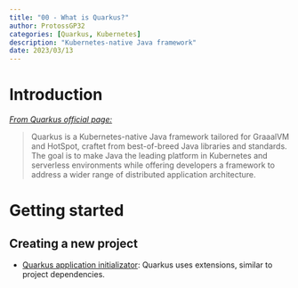 ```yaml
---
title: "00 - What is Quarkus?"
author: ProtossGP32
categories: [Quarkus, Kubernetes]
description: "Kubernetes-native Java framework"
date: 2023/03/13
---
```

# Introduction
_[From Quarkus official page:](https://quarkus.io/about/)_

> Quarkus is a Kubernetes-native Java framework tailored for GraaalVM and HotSpot, craftet from best-of-breed Java libraries and standards. The goal is to make Java the leading platform in Kubernetes and serverless environments while offering developers a framework to address a wider range of distributed application architecture.

# Getting started
## Creating a new project

- [Quarkus application initializator](https://code.quarkus.io/): Quarkus uses extensions, similar to project dependencies.
